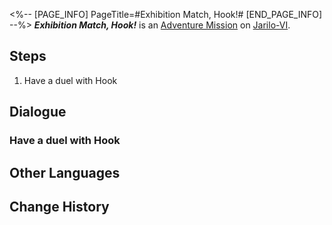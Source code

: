 <%-- [PAGE_INFO]
PageTitle=#Exhibition Match, Hook!#
[END_PAGE_INFO] --%>
{{Stub|Dialogue.}}
{{Mission Infobox
|id            = 8014149
|title         = 
|image         = <!--Mission Exhibition Match, Hook!.png-->
|type          = Adventure
|event_name    = 
|chapter       = 
|requirements  = 
|summary       = <!--official mission summary from Fate's Atlas-->
|characters    = Hook; Trailblazer
|startLocation = [[Jarilo-VI]] - [[Old Weapon Testing Ground]]
|world         = Jarilo-VI
|area          = Old Weapon Testing Ground
|prev          = 
|next          = 
|rewards       = 
}}
'''''Exhibition Match, Hook!''''' is an [[Adventure Mission]] on [[Jarilo-VI]].

==Steps==
# Have a duel with Hook

<!--
==Gameplay Notes==

--><!--
==Trial Character==

-->
==Dialogue==
{{Stub Dialogue}}
===Have a duel with Hook===
{{Mission Description|type=adventure|location=Old Weapon Testing Ground|The core gameplay loop behind Aetherium Wars is "dueling." Challenge different players and show your true strength!}}
{{Dialogue Start}}
:{{tx}}
{{Dialogue End}}

==Other Languages==
{{Other Languages
|en   = Exhibition Match, Hook!
|zhs  = 表演赛！虎克
|zht  = 表演賽！虎克
|ja   = エキシビションマッチ！フック
|ko   = 시범 경기! 후크
|es   = Encuentro de exhibición: Hook
|fr   = Rencontre amicale&nbsp;: Hook&nbsp;!
|ru   = Показательный матч! Хук!
|th   = แมตช์กระชับมิตร! Hook
|vi   = Giải Biểu Diễn! Hook
|de   = Schaukampf, Hook!
|id   = Pertandingan Ekshibisi, Hook!
|pt   = Batalha de Exibição, Hook!
}}

==Change History==
{{Change History|1.4}}
